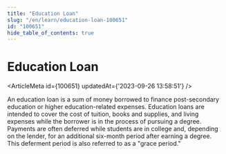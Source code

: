 ```yaml
---
title: "Education Loan"
slug: "/en/learn/education-loan-100651"
id: "100651"
hide_table_of_contents: true
---
```



# Education Loan

<ArticleMeta id={100651} updatedAt={'2023-09-26 13:58:51'} />
<div className='border-solid border-b border-t-0 my-4 border-[var(--ifm-color-gray-300)]' />

An education loan is a sum of money borrowed to finance post-secondary education or higher education-related expenses. Education loans are intended to cover the cost of tuition, books and supplies, and living expenses while the borrower is in the process of pursuing a degree. Payments are often deferred while students are in college and, depending on the lender, for an additional six-month period after earning a degree. This deferment period is also referred to as a "grace period."
